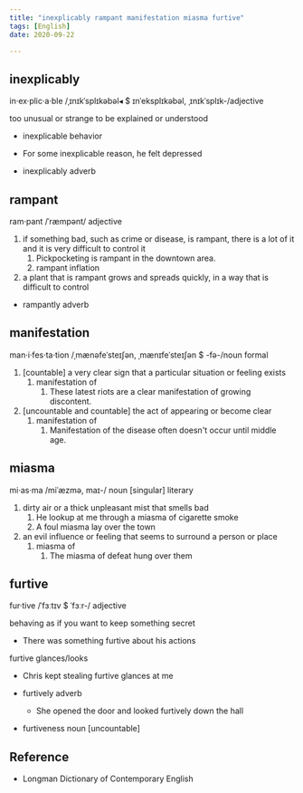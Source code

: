 ```yaml
---
title: "inexplicably rampant manifestation miasma furtive"
tags: [English]
date: 2020-09-22

---
```


## inexplicably

in·ex·plic·a·ble /ˌɪnɪkˈsplɪkəbəl◂ $ ɪnˈeksplɪkəbəl, ˌɪnɪkˈsplɪk-/adjective

too unusual or strange to be explained or understood

- inexplicable behavior
- For some inexplicable reason, he felt depressed

- inexplicably adverb

## rampant

ram·pant /ˈræmpənt/ adjective

1. if something bad, such as crime or disease, is rampant, there is a lot of it and it is
   very difficult to control it
   1. Pickpocketing is rampant in the downtown area.
   2. rampant inflation
2. a plant that is rampant grows and spreads quickly, in a way that is difficult to control

- rampantly adverb

## manifestation

man·i·fes·ta·tion /ˌmænəfeˈsteɪʃən, ˌmænɪfeˈsteɪʃən $ -fə-/noun formal

1. [countable] a very clear sign that a particular situation or feeling exists
   1. manifestation of
      1. These latest riots are a clear manifestation of growing discontent.
2. [uncountable and countable] the act of appearing or become clear
   1. manifestation of
      1. Manifestation of the disease often doesn't occur until middle age.

## miasma

mi·as·ma /miˈæzmə, maɪ-/ noun [singular] literary

1. dirty air or a thick unpleasant mist that smells bad
   1. He lookup at me through a miasma of cigarette smoke
   2. A foul miasma lay over the town
2. an evil influence or feeling that seems to surround a person or place
   1. miasma of
      1. The miasma of defeat hung over them

## furtive

fur·tive /ˈfɜːtɪv $ ˈfɜːr-/ adjective

behaving as if you want to keep something secret

- There was something furtive about his actions

furtive glances/looks

- Chris kept stealing furtive glances at me

- furtively adverb
  - She opened the door and looked furtively down the hall

- furtiveness noun [uncountable]

## Reference

- Longman Dictionary of Contemporary English
